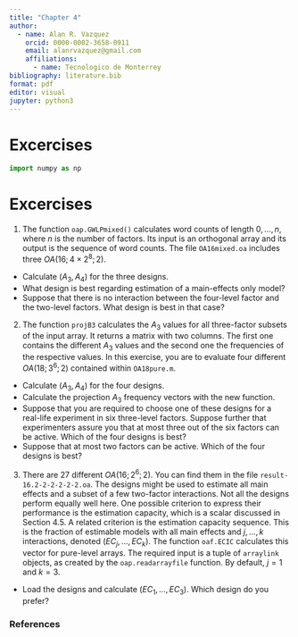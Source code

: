 ```yaml
---
title: "Chapter 4"
author: 
  - name: Alan R. Vazquez
    orcid: 0000-0002-3658-0911
    email: alanrvazquez@gmail.com
    affiliations:
      - name: Tecnologico de Monterrey
bibliography: literature.bib 
format: pdf
editor: visual
jupyter: python3
---
```


# Excercises

```python
import numpy as np
```

# Excercises

1. The function `oap.GWLPmixed()` calculates word counts of length $0,\ldots,n$, where $n$ is the number of factors. Its input is an orthogonal array and its output is the sequence of word counts.
The file `OA16mixed.oa` includes three $OA(16; 4 \times 2^8; 2)$.

- Calculate ($A_3,A_4$) for the three designs.
- What design is best regarding estimation of a main-effects only model?
- Suppose that there is no interaction between the four-level factor and the two-level factors. What design is best in that case?


2. The function `projB3` calculates the $A_3$ values for all three-factor subsets of the input array. It returns a matrix with two columns. The first one contains the different $A_3$ values and the second one the frequencies of the respective values. In this exercise, you are to evaluate four different $OA(18;3^6;2)$ contained within `OA18pure.m`.

- Calculate ($A_3,A_4$) for the four designs.
- Calculate the projection $A_3$ frequency vectors with the new function.
- Suppose that you are required to choose one of these designs for a real-life experiment in six three-level factors. Suppose further that experimenters assure you that at most three out of the six factors can be active. Which of the four designs is best?
- Suppose that at most two factors can be active. Which of the four designs is best?


3. There are 27 different $OA(16;2^6;2)$. You can find them in the file `result-16.2-2-2-2-2-2.oa`. The designs might be used to estimate all main effects and a subset of a few two-factor interactions. Not all the designs perform equally well here. One possible criterion to express their performance is the estimation capacity, which is a scalar discussed in Section 4.5. A related criterion is the estimation capacity sequence. This is the fraction of estimable models with all main effects and $j,\ldots,k$ interactions, denoted ($EC_j,\ldots,EC_k$). The function `oaf.ECIC` calculates this vector for pure-level arrays. The required input is a tuple of `arraylink` objects, as created by the `oap.readarrayfile` function. By default, $j=1$ and $k=3$.

- Load the designs and calculate ($EC_1,\ldots,EC_3$). Which design do you prefer?




### References
